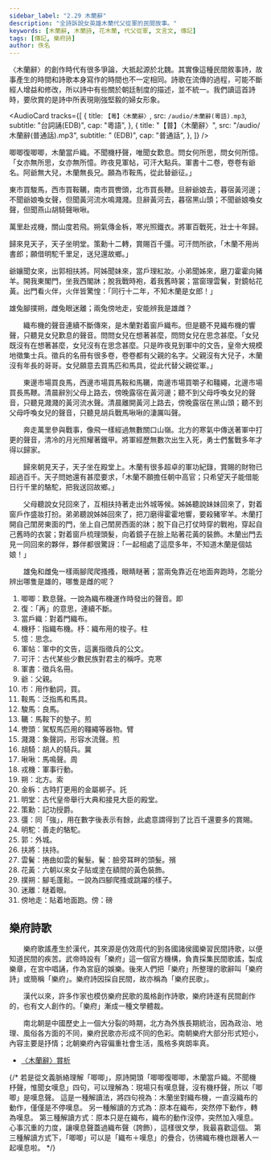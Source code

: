 ```yaml
---
sidebar_label: "2.29 木蘭辭"
description: "全詩訴說女英雄木蘭代父從軍的民間故事。"
keywords: [木蘭辭, 木蘭詩, 花木蘭, 代父從軍, 文言文, 傳記]
tags: [傳記, 樂府詩]
author: 佚名
---
```


<Intro>

〈木蘭辭〉的創作時代有很多爭論，大抵起源於北魏。其實像這種民間敘事詩，故事產生的時間和詩歌本身寫作的時間也不一定相同。詩歌在流傳的過程，可能不斷經人增益和修改，所以詩中有些關於朝廷制度的描述，並不統一。我們讀這首詩時，要欣賞的是詩中所表現剛強堅毅的婦女形象。

</Intro>

<AudioCard
  tracks={[
    {
      title: `【粵】〈木蘭辭〉`,
      src: `/audio/木蘭辭(粵語).mp3`,
      subtitle: "台詞誦(EDB)",
      cap: "粵語",
    },
    {
      title: "【普】〈木蘭辭〉",
      src: "/audio/木蘭辭(普通話).mp3",
      subtitle: " (EDB)",
      cap: "普通話",
    },
  ]}
/>

<MainText>

<div class="main prose">

唧唧復唧唧，木蘭當戶織。不聞機杼聲，唯聞女歎息。問女何所思，問女何所憶。「女亦無所思，女亦無所憶。昨夜見軍帖，可汗大點兵。軍書十二卷，卷卷有爺名。阿爺無大兒，木蘭無長兄。願為市鞍馬，從此替爺征。」

東市買駿馬，西市買鞍韉，南市買轡頭，北市買長鞭。旦辭爺娘去，暮宿黃河邊；不聞爺娘喚女聲，但聞黃河流水鳴濺濺。旦辭黃河去，暮宿黑山頭；不聞爺娘喚女聲，但聞燕山胡騎聲啾啾。

萬里赴戎機，關山度若飛。朔氣傳金柝，寒光照鐵衣。將軍百戰死，壯士十年歸。

歸來見天子，天子坐明堂。策勳十二轉，賞賜百千彊。可汗問所欲，「木蘭不用尚書郎；願借明駝千里足，送兒還故鄉。」

爺孃聞女來，出郭相扶將。阿姊聞妹來，當戶理紅妝。小弟聞姊來，磨刀霍霍向豬羊。開我東閣門，坐我西閣牀；脫我戰時袍，着我舊時裳；當窗理雲鬢，對鏡帖花黃。出門看火伴，火伴皆驚惶：「同行十二年，不知木蘭是女郎！」

雄兔腳撲朔，雌兔眼迷離；兩兔傍地走，安能辨我是雄雌？

</div>

</MainText>

<Translation>

　　織布機的聲音連續不斷傳來，是木蘭對着窗戶織布。但是聽不見織布機的響聲，只聽見女兒歎息的聲音。問問女兒在想著甚麼，問問女兒在思念甚麼。「女兒既沒有在想著甚麼，女兒沒有在思念甚麼。只是昨夜見到軍中的文告，皇帝大規模地徵集士兵。徵兵的名冊有很多卷，卷卷都有父親的名字。父親沒有大兒子，木蘭沒有年長的哥哥。女兒願意去買馬匹和馬具，從此代替父親從軍。」

　　東邊市場買良馬，西邊市場買馬鞍和馬韉，南邊市場買嚼子和韁繩，北邊市場買長馬鞭。清晨辭別父母上路去，傍晚露宿在黃河邊；聽不到父母呼喚女兒的聲音，只聽見濺濺的黃河流水聲。清晨離開黃河上路去，傍晚露宿在黑山頭；聽不到父母呼喚女兒的聲音，只聽見胡兵戰馬啾啾的淒厲叫聲。

　　奔走萬里參與戰事，像飛一樣經過無數關口山嶺。北方的寒氣中傳送著軍中打更的聲音，清冷的月光照耀著鐵甲。將軍經歷無數次出生入死，勇士們奮戰多年才得以歸家。

　　歸來朝見天子，天子坐在殿堂上。木蘭有很多超卓的軍功紀錄，賞賜的財物已超過百千。天子問她還有甚麼要求，「木蘭不願擔任朝中高官；只希望天子能借能日行千里的駱駝，把我送回故鄉。」

　　父母聽說女兒回來了，互相扶持著走出外城等候。姊姊聽說妹妹回來了，對着窗戶作盛妝打扮。弟弟聽說姊姊回來了，把刀磨得霍霍地響，要殺豬宰羊。木蘭打開自己閨房東面的門，坐上自己閨房西面的牀；脫下自己打仗時穿的戰袍，穿起自己舊時的衣裳；對着窗戶梳理頭髮，向着鏡子在臉上貼著花黃的裝飾。木蘭出門去見一同回來的夥伴，夥伴都很驚訝：「一起相處了這麼多年，不知道木蘭是個姑娘！」

　　雄兔和雌兔一樣兩腳爬爬搔搔，眼睛瞇著；當兩兔靠近在地面奔跑時，怎能分辨出哪隻是雄的，哪隻是雌的呢？

</Translation>

<Dictionary>

1. 唧唧：歎息聲。一說為織布機運作時發出的聲音。<Jypt py="zik1">即</Jypt>
2. 復：「再」的意思，連續不斷。
3. 當戶織：對着門織布。
4. 機杼：指織布機。杼：織布用的梭子。<Jypt py="cyu5">柱</Jypt>
5. 憶：思念。
6. 軍帖：軍中的文告，這裏指徵兵的公文。
7. 可汗：古代某些少數民族對君主的稱呼。<Jypt py="hak1">克</Jypt><Jypt py="hon4">寒</Jypt>
8. 軍書：徵兵名冊。
9. 爺：父親。
10. 市：用作動詞，買。
11. 鞍馬：泛指馬和馬具。
12. 駿馬：良馬。
13. 韉：馬鞍下的墊子。<Jypt py="zin1">煎</Jypt>
14. 轡頭：駕馭馬匹用的韁繩等器物。<Jypt py="bei3">臂</Jypt>
15. 濺濺：象聲詞，形容水流聲。<Jypt py="zin1">煎</Jypt>
16. 胡騎：胡人的騎兵。<Jypt py="kei3">冀</Jypt>
17. 啾啾：馬鳴聲。<Jypt py="zau1">周</Jypt>
18. 戎機：軍事行動。
19. 朔：北方。<Jypt py="sok3">索</Jypt>
20. 金柝：古時打更用的金屬梆子。<Jypt py="tok3">託</Jypt>
21. 明堂：古代皇帝舉行大典和接見大臣的殿堂。
22. 策勳：記功授爵。
23. 彊：同「強」，用在數字後表示有餘，此處意謂得到了比百千還要多的賞賜。
24. 明駝：善走的駱駝。
25. 郭：外城。
26. 扶將：扶持。
27. 雲鬢：捲曲如雲的鬢髮。鬢：臉旁耳畔的頭髮。<Jypt py="ban3">殯</Jypt>
28. 花黃：六朝以來女子貼或塗在額間的黃色裝飾。
29. 撲朔：腳毛蓬鬆。一說為四腳爬搔或跳躍的樣子。
30. 迷離：瞇着眼。
31. 傍地走：貼着地面跑。傍：<Jypt py="bong6">磅</Jypt>

</Dictionary>

<Media>
  <Tabs>
    <TabItem value="課文動畫" default>
      <Youtube id="2ZZ3MCSs9ec" />
    </TabItem>
    <TabItem value="樂府概說">
      <Youtube id="Jg1ViolO-RM" />
    </TabItem>
  </Tabs>
</Media>

## 樂府詩歌

　　樂府歌謠產生於漢代，其來源是仿效周代的到各國諸侯國樂習民間詩歌，以便知道民間的疾苦。武帝時設有「樂府」這一個官方機構，負責採集民間歌謠，製成樂章，在宮中唱誦，作為宮庭的娛樂。後來人們把「樂府」所整理的歌辭叫「樂府詩」或簡稱「樂府」。樂府詩因採自民間，故亦稱為「樂府民歌」。

　　漢代以來，許多作家也模仿樂府民歌的風格創作詩歌，樂府詩遂有民間創作的，也有文人創作的。「樂府」漸成一種文學體裁。

　　南北朝是中國歷史上一個大分裂的時期，北方為外族長期統治，因為政治、地理、風俗各方面的不同，樂府民歌亦形成不同的色彩。南朝樂府大部分形式短小，內容主要是抒情；北朝樂府內容偏重社會生活，風格多爽朗率真。

<Resources>

- [〈木蘭辭〉賞析](https://www.edb.gov.hk/attachment/tc/curriculum-development/kla/chi-edu/recommended-passages/KS3_08.pdf)

</Resources>

{/* 若是從文義脈絡理解「唧唧」，原詩開頭「唧唧復唧唧，木蘭當戶織。不聞機杼聲，惟聞女嘆息」四句，可以理解為：現場只有嘆息聲，沒有機杼聲，所以「唧唧」是嘆息聲。
這是一種解讀法，將四句視為：木蘭坐對織布機，一直沒織布的動作，僅僅是不停嘆息。
另一種解讀的方式為：原本在織布，突然停下動作，轉為嘆息。
第三種解讀方式：原本只是在織布，織布的動作沒停，突然加入嘆息。心事沉重的力度，讓嘆息聲蓋過織布聲（誇飾），這樣很文學，我最喜歡這個。
第三種解讀方式下，「唧唧」可以是「織布＋嘆息」的疊合，彷彿織布機也跟著人一起嘆息啦。 */}
